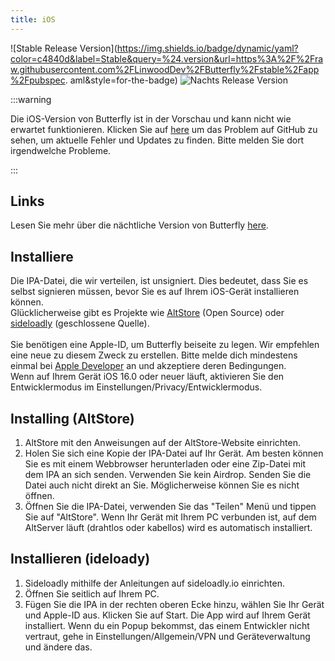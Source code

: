 ```yaml
---
title: iOS
---
```


![Stable Release Version](https://img.shields.io/badge/dynamic/yaml?color=c4840d&label=Stable&query=%24.version&url=https%3A%2F%2Fraw.githubusercontent.com%2FLinwoodDev%2FButterfly%2Fstable%2Fapp%2Fpubspec. aml&style=for-the-badge)
![Nachts Release Version](https://img.shields.io/badge/dynamic/yaml?color=f7d28c&label=Nightly&query=%24.version&url=https%3A%2F%2Fraw.githubusercontent.com%2FLinwoodDev%2FButterfly%2Fnachts%2Fapp%2Fpubspec.yaml&style=for-the-badge)


:::warning

Die iOS-Version von Butterfly ist in der Vorschau und kann nicht wie erwartet funktionieren.
Klicken Sie auf [here](https://github.com/LinwoodDev/Butterfly/issues/244) um das Problem auf GitHub zu sehen, um aktuelle Fehler und Updates zu finden. Bitte melden Sie dort irgendwelche Probleme.

:::

## Links

<Tabs>
<TabItem label="Stable">
  <CardGrid>
    <DownloadButton href="https://github.com/LinwoodDev/butterfly/releases/download/stable/linwood-butterfly-ios.ipa" title="IPA"/>
  </CardGrid>
</TabItem>
<TabItem label="Nightly"><TabItem label="Nightly">
  <CardGrid><CardGrid>
    <DownloadButton href="https://github.com/LinwoodDev/butterfly/releases/download/nightly/linwood-butterfly-ios.ipa" title="IPA"/>
  </CardGrid>
</TabItem>
</Tabs>

Lesen Sie mehr über die nächtliche Version von Butterfly [here](/community/nightly).

## Installiere

Die IPA-Datei, die wir verteilen, ist unsigniert. Dies bedeutet, dass Sie es selbst signieren müssen, bevor Sie es auf Ihrem iOS-Gerät installieren können. \
Glücklicherweise gibt es Projekte wie [AltStore](https://altstore.io) (Open Source) oder [sideloadly](https://sideloadly.io) (geschlossene Quelle). \
\
Sie benötigen eine Apple-ID, um Butterfly beiseite zu legen. Wir empfehlen eine neue zu diesem Zweck zu erstellen. Bitte melde dich mindestens einmal bei [Apple Developer](https://developer.apple.com) an und akzeptiere deren Bedingungen.
\
Wenn auf Ihrem Gerät iOS 16.0 oder neuer läuft, aktivieren Sie den Entwicklermodus im Einstellungen/Privacy/Entwicklermodus.

## Installing (AltStore)

1. AltStore mit den Anweisungen auf der AltStore-Website einrichten.
2. Holen Sie sich eine Kopie der IPA-Datei auf Ihr Gerät. Am besten können Sie es mit einem Webbrowser herunterladen oder eine Zip-Datei mit dem IPA an sich senden. Verwenden Sie kein Airdrop. Senden Sie die Datei auch nicht direkt an Sie. Möglicherweise können Sie es nicht öffnen.
3. Öffnen Sie die IPA-Datei, verwenden Sie das "Teilen" Menü und tippen Sie auf "AltStore". Wenn Ihr Gerät mit Ihrem PC verbunden ist, auf dem AltServer läuft (drahtlos oder kabellos) wird es automatisch installiert.

## Installieren (ideloady)

1. Sideloadly mithilfe der Anleitungen auf sideloadly.io einrichten.
2. Öffnen Sie seitlich auf Ihrem PC.
3. Fügen Sie die IPA in der rechten oberen Ecke hinzu, wählen Sie Ihr Gerät und Apple-ID aus. Klicken Sie auf Start. Die App wird auf Ihrem Gerät installiert.
   Wenn du ein Popup bekommst, das einem Entwickler nicht vertraut, gehe in Einstellungen/Allgemein/VPN und Geräteverwaltung und ändere das.
